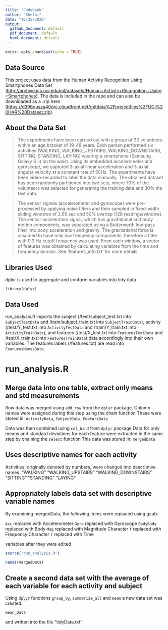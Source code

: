 ```yaml
---
title: "Codebook"
author: "Shelbi"
date: "10/25/2020"
output:
  github_document: default
  pdf_document: default
  html_document: default
---
```


```r
knitr::opts_chunk$set(echo = TRUE)
```

## Data Source

This project uses data from the Human Activity Recognition Using Smartphones Data Set (<http://archive.ics.uci.edu/ml/datasets/Human+Activity+Recognition+Using+Smartphones>). The data is included in the repo and can also be downloaded as a .zip here (<https://d396qusza40orc.cloudfront.net/getdata%2Fprojectfiles%2FUCI%20HAR%20Dataset.zip>).


## About the Data Set

> The experiments have been carried out with a group of 30 volunteers within an age bracket of 19-48 years. Each person performed six activities (WALKING, WALKING_UPSTAIRS, WALKING_DOWNSTAIRS, SITTING, STANDING, LAYING) wearing a smartphone (Samsung Galaxy S II) on the waist. Using its embedded accelerometer and gyroscope, we captured 3-axial linear acceleration and 3-axial angular velocity at a constant rate of 50Hz. The experiments have been video-recorded to label the data manually. The obtained dataset has been randomly partitioned into two sets, where 70% of the volunteers was selected for generating the training data and 30% the test data. 

> The sensor signals (accelerometer and gyroscope) were pre-processed by applying noise filters and then sampled in fixed-width sliding windows of 2.56 sec and 50% overlap (128 readings/window). The sensor acceleration signal, which has gravitational and body motion components, was separated using a Butterworth low-pass filter into body acceleration and gravity. The gravitational force is assumed to have only low frequency components, therefore a filter with 0.3 Hz cutoff frequency was used. From each window, a vector of features was obtained by calculating variables from the time and frequency domain. See 'features_info.txt' for more details. 

## Libraries Used

dplyr is used to aggregate and conform variables into tidy data

```
library(dplyr)
```

## Data Used

run_analysis.R imports the subject (/test/subject_test.txt into ```SubjectTestData``` and /train/subject_train.txt into ```SubjectTrainData```), activity (/test/Y_test.txt into ```ActivityTestData``` and /train/Y_train.txt into ```ActivityTrainData```), and features (/test/X_test.txt into ```FeaturesTestData``` and /test/X_train.txt into ```FeaturesTrainData```) data accordingly into their own variables. The features labels (/features.txt) are read into ```FeaturesNamesData```.


# run_analysis.R

## Merge data into one table, extract only means and std measurements

Row data was merged using ```add_row``` from the ```dplyr``` package. 
Column names were assigned during this step using the chain function
These were stored in: ```ActivityData```, ```SubjectData```, ```FeatureData```


Data was then combined using ```col_bind``` from ```dplyr``` package
Data for only means and standard deviations for each feature were extracted in the same step by chaining the ```select``` function
This data was stored in: ```mergedData```


## Uses descriptive names for each activity
Activities, originally denoted by numbers, were changed into descriptive names.
"WALKING"
"WALKING_UPSTAIRS"
"WALKING_DOWNSTAIRS"
"SITTING"
"STANDING"
"LAYING"

## Appropriately labels data set with descriptive variable names
By examining mergedData, the following items were replaced using gsub:

```Acc``` replaced with Accelerometer
```Gyro``` replaced with Gyroscope
```BodyBody``` replaced with Body
```Mag``` replaced with Magnitude
Character ```f``` replaced with Frequency
Character ```t``` replaced with Time

variables after they were edited

```r
source("run_analysis.R")
```

```r
names(mergedData)
```


## Create a second data set with the average of each variable for each activity and subject

Using ```dplyr``` functions ```group_by```, ```summarize_all``` and ```mean``` a new data set was created:

```
mean_Data
```


and written into the file "tidyData.txt"


